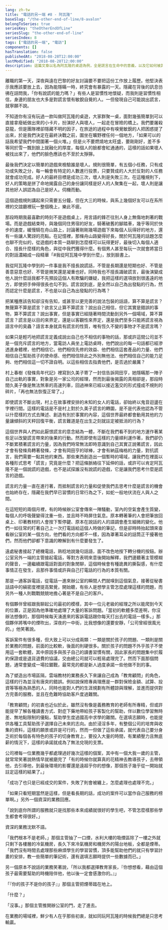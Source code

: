 ```yaml
---
lang: zh-tw
title: "電話的另一端 #8 - 阿瓦隆"
baseSlug: "/the-other-end-of-line/8-avalon"
belongToSeries: true
seriesKey: "theOtherEndOfLine"
seriesSlug: "the-other-end-of-line"
seriesIndex: 8
tags: ["電話的另一端", "電訪"]
components: []
hasTranslation: false
publishedAt: "2018-08-28T12:00:00"
lastModified: "2018-08-28T12:00:00"
description: 這篇文章以名為阿瓦隆的桌遊為例，全是謊言在生命中的意義，以及它如何被其他事物所抵消，最後連結回詰問電訪的場域，人們到底在做什麼？
---
```


離職的第一天，深夜與遠在巴黎的好友討論要不要把這份工作放上履歷。他堅決表示我應該要放上去，因為能隱瞞一時，終究會有暴露的一天。隱藏在背後的訊息彷彿在詰問我，「你有說謊的能力嗎？」有些人是習慣性地懷疑，而我則是習慣性相信，身邊的朋友也大多是對謊言懷有敏銳自覺的人。一但發現自己可能說出謊言，就寧願不說。

不知道你有沒有玩過一款叫做阿瓦隆的桌遊，大家群聚一桌，面對幾張簡單到可以直接拿廢紙做出來的小卡片，扮演好人與壞人，一起走在冒險的橋上。我們要屠殺惡龍，但是團隊裡卻隱藏不明的因子，在旅途的過程中有嗅覺敏銳的人把困惑提了出來，於是我們決定在最終決戰之前，圍坐在曠野裡任何一個地方，「如果可以的話我希望我們中間圍著一個火堆。」但是火不要燃燒地太旺盛，要剛剛好，差不多等同於雪一飄到臉上就融化的厚度，每個人的臉都會紅通通的，這樣的話如果壞人被找出來了，他們的臉色應該也不至於太猙獰。

最後我們決定以簡單的遊戲來檢驗誰是壞人。規則很簡單，有五個小任務，只有成功或失敗之分，每一輪會有特定的人數進行投票，只要贊成的人大於反對的人任務就會成功完成。好人的最終目標是成功三次，壞人則是失敗三次。在這種規則下，好人的策略是拼了命地揭露自己的身份讓同樣是好人的人聚集在一起，壞人則是讓其他好人誤認為自己是好人。伺機而動。

這個遊戲規則講起來只需要五分鐘，但在大三的時候，與系上幾個好友可以在系所裡的交誼廳裡玩一整個晚上，樂此不疲。

那段時期我最喜歡的時刻不是遊戲桌上，用言語的鋒芒往別人身上無傷地刺著的戰場。而是遊戲結束時，與幾個同住男宿的好友，騎著破舊的腳踏車，幾乎等同於快步的速度，緩慢騎在舟山路上，討論著剛剛幾場遊戲下來每個人玩得好的地方，還有一些讓人驚訝的亮點。在記憶裡，那條舟山路變得好長，關於阿瓦隆的話題怎麼也聊不完似的，從遊戲的本質一路聊到怎麼樣可以玩得更好，最後切入每個人適合、擅長什麼樣的角色，與從中我們獲得什麼。有個男人甚至每玩一次就會將當日的對話濃縮成一段精華「#我從阿瓦隆中學到什麼」，放到臉書上。

我從阿瓦隆中學到的一件事是我不擅長說謊話，不管是長期還是短期也好、不管是善意惡意也好、不管是微笑還是凝重也好。同時我也不擅長識破謊言，最後演變成他人說什麼話我都不先預設這個人有欺騙的嫌疑，我把這樣的選項放到很遙遠的地方，即使把手伸得很長也勾不到。謊言說到底，是全然以自己為出發點的行為，然而認定什麼是謊言，不也是以自己為出發點的行為嗎？

把某種應該告知卻沒有告知，或甚至以更完善的說法包裝的話語，算不算是謊言？無聲算不算是謊言？欲言又止算不算謊言？說出自己相信，但它其實是錯誤的事物，算不算謊言？說出事實，但是事實已經隨著時間流動到另外一個場域，算不算謊言？謊言是以目的來界定，還是以客觀性來界定，還是我們至多只能將謊言視為語言中的臭蟲？語言本身就具有謊言的性質，唯有恆久不變的事物才不是謊言嗎？

如果只是輕巧地把謊言定義成說出自己也不相信的事物的話，那或許這間公司並不是一個充斥謊言的地方，當電訪人員坐上電訪桌時，他們說出的每一句話都已經滲透進身體裡，他們相信它。他們相信先修的效益、他們相信這套產品的力量、他們相信自己幫助孩子的使命感、他們相信除此之外別無他法、他們相信自己的能力足夠、他們相信這一切不證自明。以這些相信去指責他們，是否過於嚴厲？

村上春樹《發條鳥年代記》裡寫到久美子寄了一封信告訴岡田亨，她隱瞞那一陣子自己出軌的事實，對象是另一家公司的經理，然而到最後揭露的真相卻是，那段時間久美子像是無法煞車的高速列車，回過神來已經以接近濫交的形式撞成不規則的碎片，「再也無法恢復正常了。」

即使謊言不斷出現，村上在故事裡安排的未知的女人的電話，卻始終以鬼音迴盪在字裡行間。這樣的電話是不是村上對於久美子謊言的轉圜，是不是代表他認為不管以什麼樣的方式去陳述、創造有別於事實的內容，這個世界最終都會動用其他的力量讓傾斜的天秤回復平衡，謊言難道是在出生之刻就註定被抵消的行為？

這個世界與人們如此厭恨謊言的意念結為一體，不斷在我們看不到的地方運作著某些足以改變謊言帶來的後果的行動。然而即使有這樣的力量順利運作著，我們卻仍不斷累積著謊言的力量，因為我們時常無法即時意識到自己其實正說著謊言，因此才會有發條鳥轉著發條，才會有岡田亨的球棒，才會有納茲梅格的力量，對抗謊言，我們需要一點其他的東西。那些東西創造出一個暫時的場域，讓我們在裡面以各種形式思考「謊言」究竟是什麼？把這條脈絡往下延伸的話，或許可以肯定阿瓦隆不是一個說謊的遊戲，也不是試探誰沒有說謊的遊戲，它是讓我們思考什麼是謊言的遊戲。

謊言的力量一直在進行著，而抵制謊言的力量和促使我們去思考什麼是謊言的機會也始終存在，隱藏在我們早已習慣的日常行為之下，如蛇一般地伏流在人與人之間。

在這短短的兩個月裡，有的時候辦公室會傳來一陣騷動，室內的空氣會產生質變，每個人的呼吸聲變得沈重一些，並且時不時屏住氣息。原本轉著筆的人會把筆放回桌上、印著教材的人會按下暫停鍵、原本在說話的人的語調會產生細微的變化。他們一如往常的盯著自己上一次打電話給這個人時做的筆記，但是卻時時抬起頭來查看辦公室的某一個方向，他們看的方向都不一樣，因為罩著耳朵的話筒正干擾著他們，然而他們卻都下意識的瞭解到有什麼要發生了。

遠處秘書接起了總機電話，熟稔地說幾句話語，面不改色地按下轉分機的按鈕。辦公室另外一端的主管接起電話，等對方表明來意後開始解釋，我們邊聽著主管模糊的聲音，一邊繼續跟電話對面的對象閒聊，這個時候會有種詭異的撕裂感，有什麼事情正在發生，且那件事情或許與自己打電話的行為的本質有關。

那是一通客訴電話，從電話一進來辦公室的瞬間人們就嗅到這個氣息，接著從秘書話語中的縝密度裡提高緊覺，開始聽，有些人是想學主管怎麼處理這樣的問題，而另外一種人則戰戰兢兢地擔心著是不是自己的客戶。

有個夥伴曾經跟我聊起公司最初的模樣，其中一位元老級的經理之所以能爬到今天的位置，正是因為他準確地處理了大量的客訴問題。「當初的軟體多麼差啊，你沒辦法想像的，那個時候每天湧進來的客訴電話跟你每天打出去的電話一樣多。」那個夥伴將嘴中的煙吹出，深夜的一中街，比我想像的還要安靜，「公司曾經很風光的。」他笑著說。

客訴案件有很多種，但大致上可以分成兩類：一類是關於孩子的問題、一類則是關於業務的問題，前面的比較軟，後面的則硬很多。關於孩子的問題不外乎孩子不使用這一套軟體，其中原因多與孩子自己的讀書習慣有關，因此家長的問題集中於履約保證或是退貨退費的協議，交由總公司就可以輕易處理完了。然而下面那個問題，通常會變成一場拉鋸戰，最常見的都是新人過度承諾一些他做不到的事。

為了塑造出市場區隔，雲端教材的業務長久下來讓自己成為「教育顧問」的角色，這樣的行為並沒有唐突的錯誤。例如說保險專員理應是一群對保險金額、試算、投資等等極為熟悉的人，同時也能對人們的生涯規劃有所體諒與理解，並進而提供對方完善的服務，並且在危難時協助客戶度過難關。

「教育顧問」的初衷也近似於此，雖然沒有像是義務教育的老師有所專精，但或許能提早了解各種讀書方式、對症下藥地帶給孩子客製化的幫助，伴以數位學習無時差、無地點限制的優點，幫助學生度過國高中求學的難關。在選填志願時，也能提供各種工具幫助孩子選擇自己未來的志向。由於浸淫多年，有整個公司的培育與收集的資料，這樣的願景或許是可行的，然而一但做了這些承諾，就代表自己要分身乏術於每個各有特色的孩子的切身教育上，要投入大量的時間，有業績壓力且無底薪的情況下，這樣的承諾就成為了無法兌現的支票。

公司裡每一位業務幾乎都處理過好幾次這樣的個案，其中有一個大我一歲的主管，就常常笑著說熱情早就被磨完了「有的時候你就算真的花精神去教導孩子，去帶領他，去引導他，到最後環境的影響還是遠超乎你的想像，那個孩子幾乎從一開始就註定這樣的結果了。」

「成功了也只是已經成交的案件，失敗了則會被纏上，怎麼處理也處理不完。」

「如果只看短期當然是這樣，但是看長期的話，成功的案件可以當作自己服務的榜單啊。」另外一個資深的業務回應。

「說到底你所謂的服務就只是找那些本來成績就很好的學生吧，不管怎麼樣那些學生都會考得很好。」

資深的業務沈默不語。

「我們根本不是老師，」那個主管抽了一口煙，水利大樓的吸煙區除了一樓之外就只剩下各樓層的冷氣機房，長久下來冷氣機房和機房外的陽台地板，全都是煙蒂。「我們沒有時間去處理那些麻煩學生的學習習慣，頂多能幫助他們的就只有學習計畫的安排，教一些簡單的筆記術，還有選填志願時提供一些數據而已。」

另一個原本不說話的業務笑著說，「所以我都選擇教育家長，『你想想看，藉由這個孩子最需要幫助的時機陪伴他，他以後一定會感激你的。』」

「『你的孩子不是你的孩子』」那個主管把煙蒂踏在地上。

「什麼？」

「沒事。」那個主管推開辦公室的門，走了進去。

在業務的場域裡，鮮少有人在乎那些初衷，就如同玩阿瓦隆的時候我們總是只思考輸贏。
